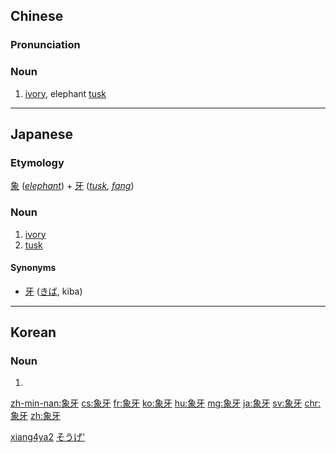 ==Chinese==
{{zh-hanzi-box|[[象]][[牙]]}}

===Pronunciation===
{{zh-pron
|m=xiàngyá
|c=zoeng6 ngaa4
|h=pfs=siong-ngà
|mn=chhiūⁿ-gê
|cat=n
}}

===Noun===
{{zh-noun}}

# [[ivory]], elephant [[tusk]]

[[Category:zh:Elephants|xiang4ya2]]

----

==Japanese==
{{ja-kanjitab|ぞう|げ|yomi=on}}

===Etymology===
[[象]] (''[[elephant]]'') + [[牙]] (''[[tusk]], [[fang]]'')

===Noun===
{{ja-noun|ぞうげ}}

# [[ivory]]
# [[tusk]]

====Synonyms====
* [[牙]] ([[きば]], kiba)

[[Category:ja:Elephants|そうげ']]

----

==Korean==
{{ko-hanjatab|象|牙}}

===Noun===
{{ko-noun|hj|rv=|hangeul=상아}}

# {{hanja form of|상아|[[ivory]]}}

[[zh-min-nan:象牙]]
[[cs:象牙]]
[[fr:象牙]]
[[ko:象牙]]
[[hu:象牙]]
[[mg:象牙]]
[[ja:象牙]]
[[sv:象牙]]
[[chr:象牙]]
[[zh:象牙]]